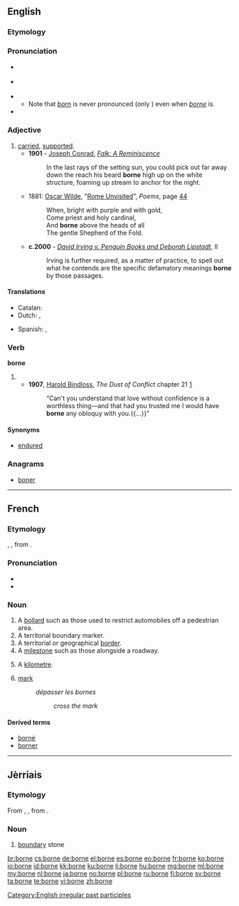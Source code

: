 {{also|Borne}}

==English==

===Etymology===
{{rfe|lang=en}}

===Pronunciation===
* {{a|RP}} {{IPA|/bɔːn/}}
* {{a|US}} {{IPA|/boʊɹn/|/bɔːɹn/}}
* {{audio|En-us-borne.ogg|Audio (US)}}
** Note that ''[[born]]'' is never pronounced {{IPAchar|/boʊɹn/}} (only {{IPAchar|/bɔːɹn/}}) even when ''[[borne]]'' is.
* {{rhymes|ɔː(r)n}}

===Adjective===
{{en-adj|-}}

# [[carried]], [[supported]].
#* '''1901''' - [[w:Joseph Conrad|Joseph Conrad]], ''[[s:Falk|Falk: A Reminiscence]]''
#*: In the last rays of the setting sun, you could pick out far away down the reach his beard '''borne''' high up on the white structure, foaming up stream to anchor for the night.
#* 1881: [[w:Oscar Wilde|Oscar Wilde]], "[[s:Rome Unvisited|Rome Unvisited]]", ''Poems'', page [http://books.google.com/books?id=XlICAAAAQAAJ&pg=PA44&dq=wilde+%22Rome+Unvisited%22&hl=en&ei=MwaGTImqA8L_lgeK-4AZ&sa=X&oi=book_result&ct=result&resnum=1&ved=0CCkQ6AEwAA#v=onepage&q&f=false 44]
#*: When, bright with purple and with gold, <br/>Come priest and holy cardinal, <br/>And '''borne''' above the heads of all <br/>The gentle Shepherd of the Fold.
#* '''c.2000''' - ''[[s:David Irving v. Penguin Books and Deborah Lipstadt|David Irving v. Penguin Books and Deborah Lipstadt]]'', II
#*: Irving is further required, as a matter of practice, to spell out what he contends are the specific defamatory meanings '''borne''' by those passages.

====Translations====
{{trans-top|carried, supported}}
* Catalan: {{t-|ca|cargar amb}}
* Dutch: {{t+|nl|gedragen}}, {{t+|nl|ondersteund}}
{{trans-mid}}
* Spanish: {{t-|es|soportado}}, {{t-|es|aguantado}}
{{trans-bottom}}

===Verb===
'''borne'''

# {{past participle of|bear}}
#* '''1907''', [[w:Harold Edward Bindloss|Harold Bindloss]], ''The Dust of Conflict'' chapter 21&nbsp;[http://openlibrary.org/works/OL4429277W]
#*:“Can't you understand that love without confidence is a worthless thing—and that had you trusted me I would have '''borne''' any obloquy with you.{{...}}”

====Synonyms====

* [[endured]]

===Anagrams===
* [[boner#English|boner]]

[[Category:English irregular past participles]]

----

==French==

===Etymology===
{{etyl|LL.|fr}} {{term|bodina}}, {{term|butina}}, from {{etyl|xtg|fr}}.

===Pronunciation===
* {{IPA|/bɔʁn/|lang=fr}}
* {{audio|Fr-borne.ogg|audio}}

===Noun===
{{fr-noun|f}}

# A [[bollard]] such as those used to restrict automobiles off a pedestrian area.
# A territorial boundary marker.
# A territorial or geographical [[border]].
# A [[milestone]] such as those alongside a roadway.
# {{context|slang|lang=fr}} A [[kilometre]].
# [[mark]]
#: ''dépasser les bornes''
#:: ''cross the mark''

====Derived terms====
* [[borné]]
* [[borner]]

----

==Jèrriais==

===Etymology===
From {{etyl|LL.|roa-jer}} {{term|bodina|lang=la}}, {{term|butina|lang=la}}, from {{etyl|cel-gau|roa-jer}}.

===Noun===
{{roa-jer-noun|f}}

# [[boundary]] stone

[[br:borne]]
[[cs:borne]]
[[de:borne]]
[[el:borne]]
[[es:borne]]
[[eo:borne]]
[[fr:borne]]
[[ko:borne]]
[[io:borne]]
[[id:borne]]
[[kk:borne]]
[[ku:borne]]
[[li:borne]]
[[hu:borne]]
[[mg:borne]]
[[ml:borne]]
[[my:borne]]
[[nl:borne]]
[[ja:borne]]
[[no:borne]]
[[pl:borne]]
[[ru:borne]]
[[fi:borne]]
[[sv:borne]]
[[ta:borne]]
[[te:borne]]
[[vi:borne]]
[[zh:borne]]